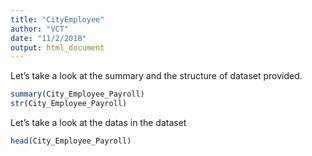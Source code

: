 ```yaml
---
title: "CityEmployee"
author: "VCT"
date: "11/2/2018"
output: html_document
---
```


Let's take a look at the summary and the structure of dataset provided.
```r
summary(City_Employee_Payroll)
str(City_Employee_Payroll)
```

Let's take a look at the datas in the dataset

```r
head(City_Employee_Payroll)
```







